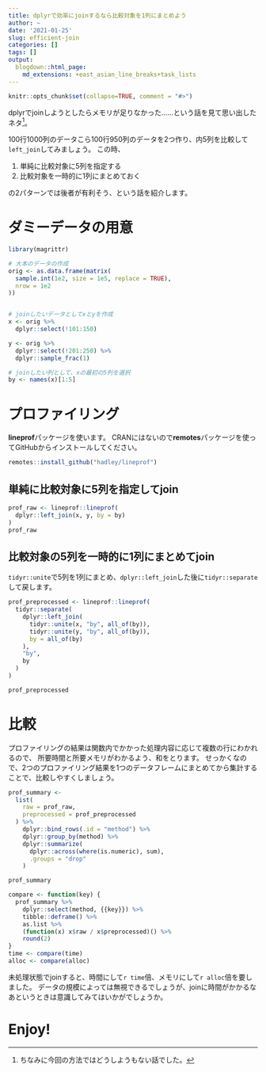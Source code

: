 ```yaml
---
title: dplyrで効率にjoinするなら比較対象を1列にまとめよう
author: ~
date: '2021-01-25'
slug: efficient-join
categories: []
tags: []
output:
  blogdown::html_page:
    md_extensions: +east_asian_line_breaks+task_lists
---
```


```r
knitr::opts_chunk$set(collapse=TRUE, comment = "#>")
```

dplyrでjoinしようとしたらメモリが足りなかった……という話を見て思い出したネタ^[ちなみに今回の方法ではどうしようもない話でした。]。

100行1000列のデータこら100行950列のデータを2つ作り、内5列を比較して`left_join`してみましょう。
この時、

1. 単純に比較対象に5列を指定する
1. 比較対象を一時的に1列にまとめておく

の2パターンでは後者が有利そう、という話を紹介します。

# ダミーデータの用意

```r
library(magrittr)

# 大本のデータの作成
orig <- as.data.frame(matrix(
  sample.int(1e2, size = 1e5, replace = TRUE),
  nrow = 1e2
))


# joinしたいデータとしてxとyを作成
x <- orig %>%
  dplyr::select(!101:150)

y <- orig %>%
  dplyr::select(!201:250) %>%
  dplyr::sample_frac(1)

# joinしたい列として、xの最初の5列を選択
by <- names(x)[1:5]
```

# プロファイリング

**lineprof**パッケージを使います。
CRANにはないので**remotes**パッケージを使ってGitHubからインストールしてください。

```r
remotes::install_github("hadley/lineprof")
```


## 単純に比較対象に5列を指定してjoin

```r
prof_raw <- lineprof::lineprof(
  dplyr::left_join(x, y, by = by)
)
prof_raw
```

## 比較対象の5列を一時的に1列にまとめてjoin

`tidyr::unite`で5列を1列にまとめ、`dplyr::left_join`した後に`tidyr::separate`して戻します。

```r
prof_preprocessed <- lineprof::lineprof(
  tidyr::separate(
    dplyr::left_join(
      tidyr::unite(x, "by", all_of(by)),
      tidyr::unite(y, "by", all_of(by)),
      by = all_of(by)
    ),
    "by",
    by
  )
)

prof_preprocessed
```

# 比較

プロファイリングの結果は関数内でかかった処理内容に応じて複数の行にわかれるので、
所要時間と所要メモリがわかるよう、和をとります。
せっかくなので、2つのプロファイリング結果を1つのデータフレームにまとめてから集計することで、比較しやすくしましょう。

```r
prof_summary <- 
  list(
    raw = prof_raw,
    preprocessed = prof_preprocessed
  ) %>%
    dplyr::bind_rows(.id = "method") %>%
    dplyr::group_by(method) %>%
    dplyr::summarize(
      dplyr::across(where(is.numeric), sum),
      .groups = "drop"
    )

prof_summary
```

```r
compare <- function(key) {
  prof_summary %>%
    dplyr::select(method, {{key}}) %>%
    tibble::deframe() %>%
    as.list %>%
    (function(x) x$raw / x$preprocessed)() %>%
    round(2)
}
time <- compare(time)
alloc <- compare(alloc)
```

未処理状態でjoinすると、時間にして`r time`倍、メモリにして`r alloc`倍を要しました。
データの規模によっては無視できるでしょうが、joinに時間がかかるなあというときは意識してみてはいかがでしょうか。

# Enjoy!
